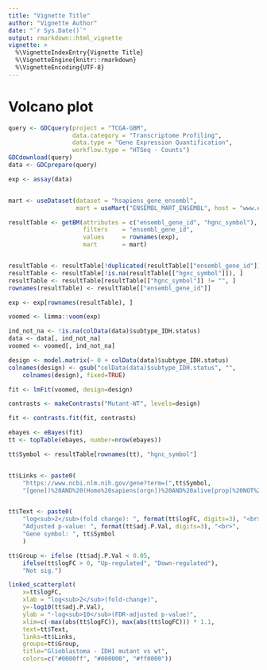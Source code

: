```yaml
---
title: "Vignette Title"
author: "Vignette Author"
date: "`r Sys.Date()`"
output: rmarkdown::html_vignette
vignette: >
  %\VignetteIndexEntry{Vignette Title}
  %\VignetteEngine{knitr::rmarkdown}
  %\VignetteEncoding{UTF-8}
---
```

# Volcano plot

```r
query <- GDCquery(project = "TCGA-GBM",
                  data.category = "Transcriptome Profiling",
                  data.type = "Gene Expression Quantification", 
                  workflow.type = "HTSeq - Counts")
GDCdownload(query)
data <- GDCprepare(query)

exp <- assay(data)


mart <- useDataset(dataset = "hsapiens_gene_ensembl", 
                   mart = useMart("ENSEMBL_MART_ENSEMBL", host = "www.ensembl.org"))

resultTable <- getBM(attributes = c("ensembl_gene_id", "hgnc_symbol"),
                     filters    = "ensembl_gene_id",
                     values     = rownames(exp),
                     mart       = mart)


resultTable <- resultTable[!duplicated(resultTable[["ensembl_gene_id"]]), ]
resultTable <- resultTable[!is.na(resultTable[["hgnc_symbol"]]), ]
resultTable <- resultTable[resultTable[["hgnc_symbol"]] != "", ]
rownames(resultTable) <- resultTable[["ensembl_gene_id"]]

exp <- exp[rownames(resultTable), ]

voomed <- limma::voom(exp)

ind_not_na <- !is.na(colData(data)$subtype_IDH.status)
data <- data[, ind_not_na]
voomed <- voomed[, ind_not_na]

design <- model.matrix(~ 0 + colData(data)$subtype_IDH.status)
colnames(design) <- gsub("colData(data)$subtype_IDH.status", "", 
    colnames(design), fixed=TRUE)

fit <- lmFit(voomed, design=design)

contrasts <- makeContrasts("Mutant-WT", levels=design)

fit <- contrasts.fit(fit, contrasts)

ebayes <- eBayes(fit)
tt <- topTable(ebayes, number=nrow(ebayes))

tt$Symbol <- resultTable[rownames(tt), "hgnc_symbol"]


tt$Links <- paste0(
    "https://www.ncbi.nlm.nih.gov/gene?term=(",tt$Symbol, 
    "[gene])%20AND%20(Homo%20sapiens[orgn])%20AND%20alive[prop]%20NOT%20newentry[gene]&sort=weight")


tt$Text <- paste0(
    "log<sub>2</sub>(fold change): ", format(tt$logFC, digits=3), "<br>",
    "Adjusted p-value: ", format(tt$adj.P.Val, digits=3), "<br>",
    "Gene symbol: ", tt$Symbol
    )

tt$Group <- ifelse (tt$adj.P.Val < 0.05, 
    ifelse(tt$logFC > 0, "Up-regulated", "Down-regulated"), 
    "Not sig.")

linked_scatterplot(
    x=tt$logFC,
    xlab = "log<sub>2</sub>(fold-change)",
    y=-log10(tt$adj.P.Val),
    ylab = "-log<sub>10</sub>(FDR-adjusted p-value)",
    xlim=c(-max(abs(tt$logFC)), max(abs(tt$logFC))) * 1.1,
    text=tt$Text,
    links=tt$Links,
    groups=tt$Group,
    title="Glioblastoma - IDH1 mutant vs wt",
    colors=c("#0000ff", "#000000", "#ff0000"))

```
